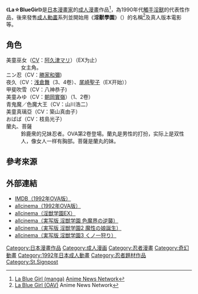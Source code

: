 {{Expand|time=2011-08-16}}
{{Infobox animanga/Headerofja
|title= La☆BlueGirl
|image= 
|size= 
|caption= 
|japanese= 
|english= La☆BlueGirl
|kana= ラ・ブルー・ガール
|romaji= 
|genre= 奇幻
}}
{{Infobox animanga/name
|original= 
|official= 
|formal= 
|common= 淫獸學園
}}
{{Infobox animanga/Manga
|標題= La☆BlueGirl
|作者= 
|作畫= [[前田俊夫|前田俊夫]]
|出版社= リイド社<br>シュベール出版
|其他出版社= 
|連載雜誌= COMICジャックポッド
|label= SPコミックス<br>シュベールコミックス
|網路= 
|發售日= 
|開始= 	1989年
|結束= 1992年
|冊數= 2（リイド社）<br>4（シュベール出版）
|話數= 
|其他= 
|版權=
}}
{{Infobox animanga/OVA
|ONA= 
|標題= 淫獸學園<br>真・淫獸學園<br>淫獸學園EX<br>淫獸學園 La☆BlueGirl 復活篇
|原案= 
|原作= 前田俊夫
|總導演= 
|導演= 
|系列構成= 
|劇本= 一柳めぐみ
|人物原案= 
|人物設定= よしもときんじ（1）<br>りんしん（3～復活篇）
|機械設定= 
|音樂= 高浜輝夫
|音樂製作= 
|動畫製作= エム・ティ・ヴｨ（1）<br>{{lang|ja|[[Pierrot_PLUS|スタジオ旗艦]]}}（2～真）<br>[[Arms|Arms]]（EX～復活篇）
|製作= [[大映映畫株式會社|大映]]
|書籍= 
|出版商= 
|代理發行= 
|其他代理發行=
|網路= 
|發售日= 1992年6月26日－2001年5月25日
|開始= 
|結束= 
|話數= 4、3（真）、4（EX）、4（復活篇）
|其他= 
|版權= 
}}
{{Infobox animanga/Footerofja}}
《'''La☆BlueGirl'''》是[[日本|日本]][[漫畫家|漫畫家]]{{link-ja|前田俊夫|前田俊夫}}的[[成人漫畫|成人漫畫]]作品<ref>[http://www.animenewsnetwork.com/encyclopedia/manga.php?id=2433 La Blue Girl (manga)] {{Wayback|url=http://www.animenewsnetwork.com/encyclopedia/manga.php?id=2433 |date=20190728214608 }}[[Anime_News_Network|Anime News Network]]{{en}}</ref>，為1990年代[[觸手|觸手]][[淫獸|淫獸]]的代表性作品，後來發售[[成人動畫|成人動畫]]系列並開始用《'''淫獸學園'''》（{{jpn|j=淫獣学園 La☆BlueGirl|kn=いんじゅうがくえん－|rm=Injyū Gakuen- }}）的名稱<ref>[http://www.animenewsnetwork.com/encyclopedia/anime.php?id=473 La Blue Girl (OAV)] {{Wayback|url=http://www.animenewsnetwork.com/encyclopedia/anime.php?id=473 |date=20110906011750 }}Anime News Network{{en}}</ref>及真人版本電影等。

==角色==
;美童巫女（[[聲優|CV]]：[[南央美|阿久津マリ]]）（EX为止）
:女主角。
;ニン忍（CV：[[勝家和彌|勝家和彌]])
;夜久（CV：[[浅倉舞|浅倉舞]]（3、4卷）、[[尾崎聖子|尾崎聖子]]（EX开始））
;甲斐吹雪（CV：八神恭子)
;美童みゆ（CV：[[朝岡實嶺|朝岡實嶺]]）（1、2卷）
;青鬼魔／色魔大王（CV：山川浩二）
;美童真璃亞（CV：築山真由子）
;おばば（CV：枝島光子）
;蘭丸、菩薩
:鈴鹿衆的兄妹忍者。OVA第2卷登場。蘭丸是男性的打扮，实际上是双性人，像女人一样有胸部。菩薩是蘭丸的妹。

==參考來源==
<references />

==外部連結==
* [http://www.imdb.com/title/tt0148332/ IMDB（1992年OVA版）] {{Wayback|url=http://www.imdb.com/title/tt0148332/ |date=20200718191010 }}{{en}}
* [http://www.allcinema.net/prog/show_c.php?num_c=236752 allcinema（1992年OVA版）] {{Wayback|url=http://www.allcinema.net/prog/show_c.php?num_c=236752 |date=20190520165052 }}{{ja}}
* [http://www.allcinema.net/prog/show_c.php?num_c=159905 allcinema（淫獣学園EX）] {{Wayback|url=http://www.allcinema.net/prog/show_c.php?num_c=159905 |date=20190519023011 }}{{ja}}
* [http://www.allcinema.net/prog/show_c.php?num_c=86632 allcinema（実写版 淫獣学園 色魔界の逆襲）] {{Wayback|url=http://www.allcinema.net/prog/show_c.php?num_c=86632 |date=20190519112448 }}{{ja}}
* [http://www.allcinema.net/prog/show_c.php?num_c=87363 allcinema（実写版 淫獣学園2 魔性の娘誕生）] {{Wayback|url=http://www.allcinema.net/prog/show_c.php?num_c=87363 |date=20190520224922 }}{{ja}}
* [http://www.allcinema.net/prog/show_c.php?num_c=87364 allcinema（実写版 淫獣学園3 くノ一狩り）] {{Wayback|url=http://www.allcinema.net/prog/show_c.php?num_c=87364 |date=20190521221114 }}{{ja}}

{{St.Signpost}}
{{Arms}}
{{DEFAULTSORT:La☆BlueGirl}}
[[Category:日本漫畫作品|Category:日本漫畫作品]]
[[Category:成人漫画|Category:成人漫画]]
[[Category:忍者漫畫|Category:忍者漫畫]]
[[Category:奇幻動畫|Category:奇幻動畫]]
[[Category:1992年日本成人動畫|Category:1992年日本成人動畫]]
[[Category:忍者題材作品|Category:忍者題材作品]]
[[Category:St.Signpost|Category:St.Signpost]]